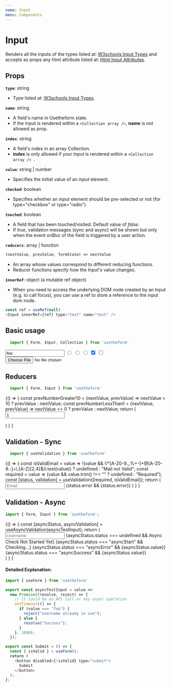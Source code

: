 ---
name: Input
menu: Components
---


# Input
Renders all the inputs of the types listed at: [W3schools Input Types](https://www.w3schools.com/html/html_form_input_types.asp) and accepts as props any html attribute listed at: [Html Input Attributes](https://www.w3schools.com/tags/tag_input.asp).

## Props

**`type`**: string

- Type listed at: [W3schools Input Types](https://www.w3schools.com/html/html_form_input_types.asp).

**`name`**: string

- A field's name in Usetheform state. <br />
- If the Input is rendered within a `<Collection array />`, **name** is not allowed as prop.

**`index`**: string

- A field's index in an array Collection. <br />
- **index** is only allowed if your Input is rendered within a `<Collection array /> `. 

**`value`**: string | number

- Specifies the initial value of an *input* element.

**`checked`**: boolean

- Specifies whether an *input* element should be pre-selected or not (for type="checkbox" or type="radio").

**`touched`**: boolean

- A field that has been touched/visited. Default value of *false*. 
- If *true*, validation messages (sync and async) will be shown but only when the event onBlur of the field is triggered by a user action.

**`reducers`**: array | function

```javascript
(nextValue, prevValue, formState) => nextValue
```
 
- An array whose values correspond to different reducing functions.
- Reducer functions specify how the Input's value changes.

**`innerRef`**: object (a mutable ref object)

- When you need to access the underlying DOM node created by an Input (e.g. to call focus), you can use a ref to store a reference to the input dom node.

```javascript
const ref = useRef(null)
<Input innerRef={ref} type="text" name="test" />
```

## Basic usage

```javascript
  import { Form, Input, Collection } from 'usetheform'
```
<Playground>
  <Form>
    <Input type="text" name="name" value="foo" placeholder="Name" />
    <Input type="radio" name="gender" value="M" placeholder="M" />
    <Input type="radio" name="gender" value="F" placeholder="F" />
    <Input type="radio" name="gender" value="Other" placeholder="Other" />
    <Input type="checkbox" name="option1" checked placeholder="Option 1" />
    <Input type="checkbox" name="option2" placeholder="Option 2" />
    <Input type="file" name="file" />
  </Form>
</Playground>

## Reducers

```javascript
  import { Form, Input } from 'usetheform'
```

<Playground>
{() => {
    const prevNumberGreater10 = (nextValue, prevValue) => nextValue > 10 ? prevValue : nextValue;
    const prevNumberLessThan1 = (nextValue, prevValue) => nextValue <= 0 ? prevValue : nextValue;
    return (
      <Form>
        <Input type="number" name="numberWithReducer" reducers={[prevNumberLessThan1, prevNumberGreater10]} placeholder="Number" value="1" />
      </Form>
    )
  }
}
</Playground>

## Validation - Sync

```javascript
  import { useValidation } from 'usetheform'
```

<Playground>
{() => {
    const isValidEmail = value =>
    !(value && !/^[A-Z0-9._%+-]+@[A-Z0-9.-]+\.[A-Z]{2,4}$/i.test(value))
      ? undefined
      : "Mail not Valid";
    const required = value => (value && value.trim() !== "" ? undefined : "Required");
    const [status, validation] = useValidation([required, isValidEmail]);
    return (
      <Form>
        <Input type="text" name="email" touched placeholder="Email" {...validation} />
        {status.error && <label>{status.error}</label>}
        <Submit />
      </Form>
    )
  }
}
</Playground>


## Validation - Async

```javascript
import { Form, Input } from 'usetheform';
```

<Playground>
{() => {
    const [asyncStatus, asyncValidation] = useAsyncValidation(asyncTestInput);
    return (
      <Form>
        <Input type="text" name="username" touched placeholder="Username" {...asyncValidation} />
        {asyncStatus.status === undefined && <label>Async Check Not Started Yet</label>}
        {asyncStatus.status === "asyncStart" && <label>Checking...</label>}
        {asyncStatus.status === "asyncError" && <label>{asyncStatus.value}</label>}
        {asyncStatus.status === "asyncSuccess" && <label>{asyncStatus.value}</label>}
        <br />
        <Submit />
      </Form>
    )
  }
}
</Playground>

#### Detailed Explanation:

```javascript
import { useForm } from 'usetheform'

export const asyncTestInput = value =>
  new Promise((resolve, reject) => {
    // it could be an API call or any async operation
    setTimeout(() => {
      if (value === "foo") {
        reject("username already in use");
      } else {
        resolve("Success");
      }
    }, 1000);
  });

export const Submit = () => {
  const { isValid } = useForm();
  return (
    <button disabled={!isValid} type="submit">
      Submit
    </button>
  );
};
```
